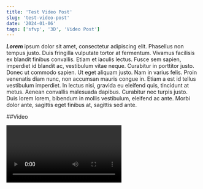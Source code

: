 ```yaml
---
title: 'Test Video Post'
slug: 'test-video-post'
date: '2024-01-06'
tags: ['sfvp', '3D', 'Video Post']
---
```


***Lorem*** ipsum dolor sit amet, consectetur adipiscing elit. Phasellus non tempus justo. Duis fringilla vulputate tortor at fermentum. Vivamus facilisis ex blandit finibus convallis. Etiam et iaculis lectus. Fusce sem sapien, imperdiet id blandit ac, vestibulum vitae neque. Curabitur in porttitor justo. Donec ut commodo sapien. Ut eget aliquam justo. Nam in varius felis. Proin venenatis diam nunc, non accumsan mauris congue in. Etiam a est id tellus vestibulum imperdiet. In lectus nisi, gravida eu eleifend quis, tincidunt at metus. Aenean convallis malesuada dapibus. Curabitur nec turpis justo. Duis lorem lorem, bibendum in mollis vestibulum, eleifend ac ante. Morbi dolor ante, sagittis eget finibus at, sagittis sed ante.

##Video

<Video id="V9fsOaa97F4" />

Vestibulum ut ex in ante rutrum maximus id nec ligula. Donec sit amet varius tellus, ut condimentum lectus. Donec non leo cursus, congue magna et, aliquet nunc. Sed a molestie mauris. Integer sit amet ullamcorper ante, ac facilisis eros. Suspendisse metus neque, finibus et mollis eget, fringilla id felis. Donec nec sem quis nulla fringilla tincidunt id id elit. Nunc suscipit, urna consectetur pretium porta, turpis urna porta enim, ut varius metus tellus sed libero. Curabitur auctor tristique nunc sed interdum.

<CustomImage alt="Unsplash Image" src="https://images.unsplash.com/photo-1469854523086-cc02fe5d8800?q=80&w=1121&auto=format&fit=crop&ixlib=rb-4.0.3&ixid=M3wxMjA3fDB8MHxwaG90by1wYWdlfHx8fGVufDB8fHx8fA%3D%3D" />
<CustomImage alt="Repository Image Umico" src="https://raw.githubusercontent.com/vmybook/sfvp-blog/master/images/umico2.png" />
<CustomImage alt="Repository Image IceCream" src="https://raw.githubusercontent.com/vmybook/sfvp-blog/master/images/IceCream_965.png" />